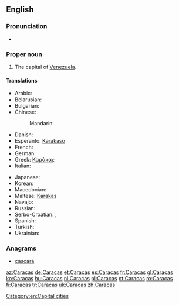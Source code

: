 {{wikipedia}}
==English==

===Pronunciation===
* {{rhymes|ækəs}}

===Proper noun===
{{en-proper noun}}

# The capital of [[Venezuela]].

====Translations====
{{trans-top|capital of Venezuela}}
* Arabic: {{t-|ar|كراكاس|m|tr=karaakaas}}
* Belarusian: {{t-|be|Каракас|m|tr=Karákas|xs=Belarusian}}
* Bulgarian: {{t-|bg|Каракас|m|tr=Karakas}}
* Chinese:
*: Mandarin: {{t|cmn|卡拉卡斯|tr=Kǎlākǎsī|sc=Hani}}
* Danish: {{t|da|Caracas}}
* Esperanto: [[Karakaso]]
* French: {{t+|fr|Caracas|m}}
* German: {{t+|de|Caracas|n}}
* Greek: [[Καράκας]]
* Italian: {{t-|it|Caracas|f}}
{{trans-mid}}
* Japanese: {{t-|ja|カラカス|tr=Karakasu}}
* Korean: {{t-|ko|카라카스|sc=Hang}}
* Macedonian: {{t-|mk|Каракас|m|tr=Karakas}}
* Maltese: [[Karakas]]
* Navajo: {{tø|nv|Kʼáwakʼas}}
* Russian: {{t-|ru|Каракас|m|tr=Karákas}}
* Serbo-Croatian: {{t-|sh|Каракас|m|tr=Karakas|sc=Cyrl|xs=Serbo-Croatian}},  {{t-|sh|Caracas|m|xs=Serbo-Croatian}}
* Spanish: {{t+|es|Caracas|m}}
* Turkish: {{t+|tr|Karakas}}
* Ukrainian: {{t-|uk|Каракас|m|tr=Karákas|xs=Ukrainian}}
{{trans-bottom}}

===Anagrams===
* [[cascara#English|cascara]]

[[Category:en:Capital cities]]

[[az:Caracas]]
[[de:Caracas]]
[[et:Caracas]]
[[es:Caracas]]
[[fr:Caracas]]
[[gl:Caracas]]
[[ko:Caracas]]
[[hu:Caracas]]
[[nl:Caracas]]
[[pl:Caracas]]
[[pt:Caracas]]
[[ro:Caracas]]
[[fi:Caracas]]
[[tr:Caracas]]
[[uk:Caracas]]
[[zh:Caracas]]